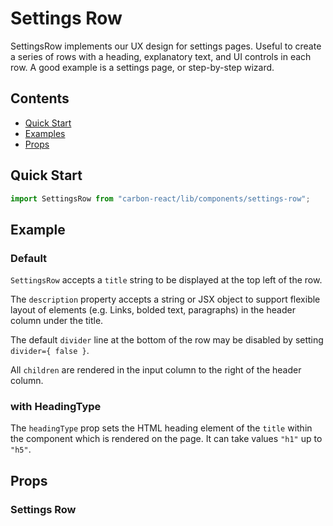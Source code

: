 

<Meta title="Setting Row" />

# Settings Row

SettingsRow implements our UX design for settings pages.
Useful to create a series of rows with a heading, explanatory text, and UI controls in each row.
A good example is a settings page, or step-by-step wizard.

## Contents

- [Quick Start](#quick-start)
- [Examples](#examples)
- [Props](#props)

## Quick Start

```javascript
import SettingsRow from "carbon-react/lib/components/settings-row";
```

## Example

### Default

`SettingsRow` accepts a `title` string to be displayed at the top left of the row.

The `description` property accepts a string or JSX object to support flexible layout of elements (e.g. Links, bolded text, paragraphs) in the header column under the title.

The default `divider` line at the bottom of the row may be disabled by setting `divider={ false }`.

All `children` are rendered in the input column to the right of the header column.

<Canvas>
  <Story name="default" story={stories.Default}/>
</Canvas>

### with HeadingType

The `headingType` prop sets the HTML heading element of the  `title` within the component which is rendered on the page. It can take values `"h1"` up to `"h5"`.
<Canvas>
  <Story name="headingType" story={stories.HeadingType}/>
</Canvas>

## Props

### Settings Row

<StyledSystemProps of={SettingsRow} margin noHeader />
